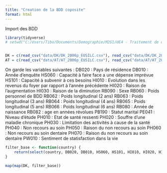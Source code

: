 ```yaml
---
title: "Creation de la BDD coposite"
format: html
---
```


Import des BDD
```r
library(tidyverse)
# setwd("C:/Users/Tibo/Documents/Demographie/M2S1/UE4 - Traitement de données/traitement-donnee-systeme-soin")


DK = c(read_csv("data/DK/DK_2006p_EUSILC.csv"), read_csv("data/DK/DK_2007p_EUSILC.csv"), read_csv("data/DK/DK_2008p_EUSILC.csv"), read_csv("data/DK/DK_2009p_EUSILC.csv"), read_csv("data/DK/DK_2010p_EUSILC.csv"), read_csv("data/DK/DK_2011p_EUSILC.csv"), read_csv("data/DK/DK_2012p_EUSILC.csv"), read_csv("data/DK/DK_2013p_EUSILC.csv"))
AT = c(read_csv("data/AT/AT_2006p_EUSILC.csv"), read_csv("data/AT/AT_2007p_EUSILC.csv"), read_csv("data/AT/AT_2008p_EUSILC.csv"), read_csv("data/AT/AT_2009p_EUSILC.csv"), read_csv("data/AT/AT_2010p_EUSILC.csv"), read_csv("data/AT/AT_2011p_EUSILC.csv"), read_csv("data/AT/AT_2012p_EUSILC.csv"), read_csv("data/AT/AT_2013p_EUSILC.csv"))

```

On garde les variables suivantes : 
DB020 : Pays de résidence
DB010 : Année d'enquête
HS060 : Capacité à faire face a une dépense imprévue
HS101 : Capacité à subvenir à ces besoins
HI010 : Evolution dans les revenus du foyer par rapport à l'année précédente
HI020 : Raison de l'augmentation
HI030 : Raison de la diminution
RB090 : Sexe
RB060 : Poids personnel de BDD
RB062 : Poids longitudinal (2 ans)
RB063 : Poids longitudinal (3 ans)
RB064 : Poids longitudinal (4 ans)
RB065 : Poids longitudinal (5 ans)
RB066 : Poids longitudinal (6 ans)
RB080 : Année de naissance
RB082 : age en années révolues
PB190 : Statut marital
PE041 : Niveau d'étude
PH010 : Etat de santé ressenti
PH020 : Souffre d'une maladie chronique
PH030 : Limitation des activités à cause de la santé
PH040 : Non recours au soin
PH050 : Raison du non recours au soin
PH060 : Non recours au soin dentaire
PH070 : Raison du non recours au soin dentaire
PW010 : Sentiment de statisfaction dans la vie

```r
filter_base <- function(country) {
    return(select(country, DB020, DB010, HS060, HS101, HI010, HI020, HI030, RB090, RB060, RB062, RB063, RB064, RB065, RB066, RB080, RB082, PB190, PE041, PH010, PH020, PH030, PH040, PH050, PH060, PH070, PW010))
}

map(map(DK, filter_base))
```

